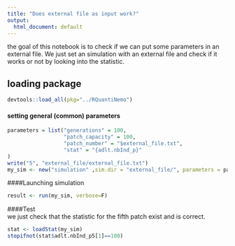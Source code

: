 ```yaml
---
title: "Does external file as input work?"
output:
  html_document: default
---
```


the goal of this notebook is to check if we can put some parameters in an external file. 
We just set an simulation with an external file and check if it works or not by looking into the statistic. 


## loading package 
```r
devtools::load_all(pkg="../RQuantiNemo")
```

#### setting general (common) parameters
```r
parameters = list("generations" = 100,
                  "patch_capacity" = 100,
                  "patch_number" = "$external_file.txt",
                  "stat" = "{adlt.nbInd_p}"
)
write("5", "external_file/external_file.txt")
my_sim <- new("simulation" ,sim.dir = "external_file/", parameters = parameters)
```

####Launching simulation
```r
result <- run(my_sim, verbose=F)
```

####Test   
we just check that the statistic for the fifth patch exist and is correct. 
```r
stat <- loadStat(my_sim)
stopifnot(stat$adlt.nbInd_p5[1]==100)
```


